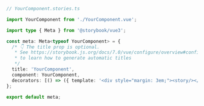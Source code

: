 ```ts
// YourComponent.stories.ts

import YourComponent from './YourComponent.vue';

import type { Meta } from '@storybook/vue3';

const meta: Meta<typeof YourComponent> = {
  /* 👇 The title prop is optional.
   * See https://storybook.js.org/docs/7.0/vue/configure/overview#configure-story-loading
   * to learn how to generate automatic titles
   */
  title: 'YourComponent',
  component: YourComponent,
  decorators: [() => ({ template: '<div style="margin: 3em;"><story/></div>' })],
};

export default meta;
```
